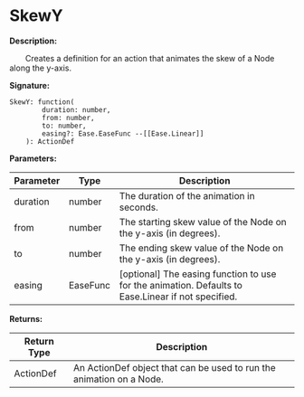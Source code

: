 # SkewY

**Description:**

&emsp;&emsp;Creates a definition for an action that animates the skew of a Node along the y-axis.

**Signature:**
```tl
SkewY: function(
		duration: number,
		from: number,
		to: number,
		easing?: Ease.EaseFunc --[[Ease.Linear]]
	): ActionDef
```

**Parameters:**

| Parameter | Type | Description |
| --- | --- | --- |
| duration | number | The duration of the animation in seconds. |
| from | number | The starting skew value of the Node on the y-axis (in degrees). |
| to | number | The ending skew value of the Node on the y-axis (in degrees). |
| easing | EaseFunc | [optional] The easing function to use for the animation. Defaults to Ease.Linear if not specified. |

**Returns:**

| Return Type | Description |
| --- | --- |
| ActionDef | An ActionDef object that can be used to run the animation on a Node. |